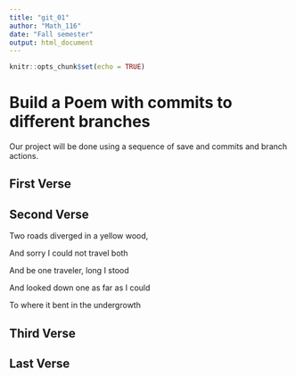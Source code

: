 ---
title: "git_01"
author: "Math_116"
date: "Fall semester"
output: html_document
---

```{r setup, include=FALSE}
knitr::opts_chunk$set(echo = TRUE)
```
# Build a Poem with commits to different branches
Our project will be done using a sequence of save and commits and branch actions.
<!-- Do not modify or change any text in "!--" bracketed areas such as this --- these are instructions to
you, if you change any of this the git program will notice it and compromise your git merging strategy !-->

## First Verse 
<!--Put the first five lines of a poem by Lewis Carrol in this section!-->

## Second Verse
<!--Put the first five lines of a poem by Robert Frost here!-->
Two roads diverged in a yellow wood,

And sorry I could not travel both

And be one traveler, long I stood

And looked down one as far as I could

To where it bent in the undergrowth

## Third Verse
<!--Put the first two verses of The Walrus and the Carpenter here!-->

## Last Verse
<!--Put a short poem of your choice 8-20 lines,here!-->
